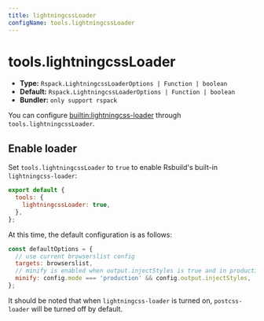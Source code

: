 ```yaml
---
title: lightningcssLoader
configName: tools.lightningcssLoader
---
```


# tools.lightningcssLoader

- **Type:** `Rspack.LightningcssLoaderOptions | Function | boolean`
- **Default:** `Rspack.LightningcssLoaderOptions | Function | boolean`
- **Bundler:** `only support rspack`

You can configure [builtin:lightningcss-loader](https://rspack.dev/guide/features/builtin-lightningcss-loader) through `tools.lightningcssLoader`.

## Enable loader

Set `tools.lightningcssLoader` to `true` to enable Rsbuild's built-in `lightningcss-loader`:

```js
export default {
  tools: {
    lightningcssLoader: true,
  },
};
```

At this time, the default configuration is as follows:

```js
const defaultOptions = {
  // use current browserslist config
  targets: browserslist,
  // minify is enabled when output.injectStyles is true and in production mode
  minify: config.mode === 'production' && config.output.injectStyles,
};
```

It should be noted that when `lightningcss-loader` is turned on, `postcss-loader` will be turned off by default.


<RsbuildConig />
